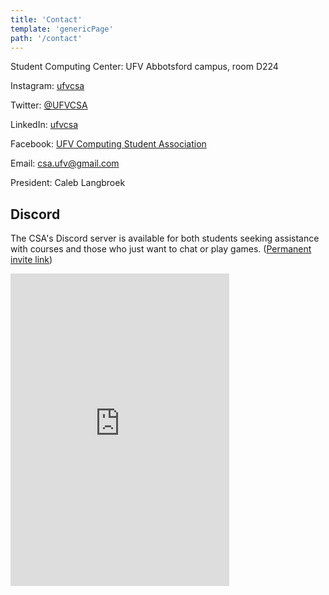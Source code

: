 ```yaml
---
title: 'Contact'
template: 'genericPage'
path: '/contact'
---
```


Student Computing Center: UFV Abbotsford campus, room D224

Instagram: [ufvcsa](https://www.instagram.com/ufvcsa/)

Twitter: [@UFVCSA](https://twitter.com/UFVCSA)

LinkedIn: [ufvcsa](https://www.linkedin.com/company/ufvcsa)

Facebook: [UFV Computing Student Association](https://www.facebook.com/UFV.CISSA/)

Email: [csa.ufv@gmail.com](mailto:csa.ufv@gmail.com)

President: Caleb Langbroek

## Discord

The CSA's Discord server is available for both students seeking assistance with courses and those who just want to chat or play games. ([Permanent invite link](https://discord.gg/nu4kTTR))

<iframe src="https://discordapp.com/widget?id=287455376994205716&amp;theme=dark" width="350" height="500" allowtransparency="true" frameborder="0"></iframe>
